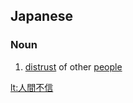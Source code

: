 ==Japanese==
{{ja-kanjitab|にん|けん|k2=げん|ふ|しん|r=y|yomi=o}}

===Noun===
{{ja-noun|にんげんふしん}}

# [[distrust]] of other [[people]]

[[lt:人間不信]]